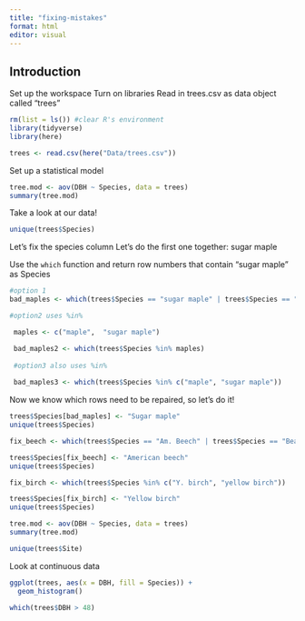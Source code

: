 ```yaml
---
title: "fixing-mistakes"
format: html
editor: visual
---
```


## Introduction

Set up the workspace
Turn on libraries
Read in trees.csv as data object called "trees"

```r
rm(list = ls()) #clear R's environment
library(tidyverse)
library(here)

trees <- read.csv(here("Data/trees.csv"))
```
Set up a statistical model

```r
tree.mod <- aov(DBH ~ Species, data = trees)
summary(tree.mod)
```
Take a look at our data!

```r
unique(trees$Species)
```
Let's fix the species column
Let's do the first one together: sugar maple

Use the `which` function and return row numbers that contain "sugar maple" as Species

```r
#option 1
bad_maples <- which(trees$Species == "sugar maple" | trees$Species == "maple")

#option2 uses %in%

 maples <- c("maple",  "sugar maple") 

 bad_maples2 <- which(trees$Species %in% maples)
 
 #option3 also uses %in%
 
 bad_maples3 <- which(trees$Species %in% c("maple", "sugar maple"))
```
Now we know which rows need to be repaired, so let's do it!

```r
trees$Species[bad_maples] <- "Sugar maple"
unique(trees$Species)
```

```r
fix_beech <- which(trees$Species == "Am. Beech" | trees$Species == "Beach")

trees$Species[fix_beech] <- "American beech"
unique(trees$Species)
```
```r
fix_birch <- which(trees$Species %in% c("Y. birch", "yellow birch"))

trees$Species[fix_birch] <- "Yellow birch"
unique(trees$Species)

```


```r
tree.mod <- aov(DBH ~ Species, data = trees)
summary(tree.mod)
```
```r
unique(trees$Site)
```
Look at continuous data

```r
ggplot(trees, aes(x = DBH, fill = Species)) +
  geom_histogram()
```

```r
which(trees$DBH > 48)
```










